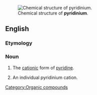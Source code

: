[[Image:Pyridinium-3D-balls.png|thumb|Chemical structure of '''pyridinium'''.]]
==English==
{{wikipedia}}

===Etymology===

{{suffix|pyridine|ium}}

===Noun===
{{en-noun}}

#{{uncountable}} The [[cation]]ic form of [[pyridine]].
# {{countable}} An individual pyridinium cation.

[[Category:Organic compounds]]